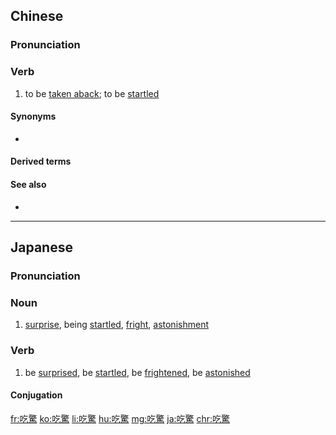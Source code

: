 {{also|吃惊}}
==Chinese==
{{zh-forms|s=吃惊}}

===Pronunciation===
{{zh-pron
|m=chījīng
|c=hek3 ging1
|ma=Zh-chijing.ogg
|cat=v
}}

===Verb===
{{zh-verb}}

# to be [[taken aback]]; to be [[startled]]

====Synonyms====
* {{zh-l|吃一驚}}

====Derived terms====
{{zh-der|大吃一驚}}

====See also====
* {{zh-l|震驚}}

{{zh-cat|Elementary}}

----

==Japanese==
{{ja-kanjitab}}

===Pronunciation===
{{ja-pron|びっくり}}

===Noun===
{{ja-noun|びっくり|ビックリ}}

# [[surprise]], being [[startled]], [[fright]], [[astonishment]]

===Verb===
{{ja-verb-suru|びっくり|ビックリ}}

# be [[surprised]], be [[startled]], be [[frightened]], be [[astonished]]

====Conjugation====
{{ja-suru|びっくり}}

[[fr:吃驚]]
[[ko:吃驚]]
[[li:吃驚]]
[[hu:吃驚]]
[[mg:吃驚]]
[[ja:吃驚]]
[[chr:吃驚]]
